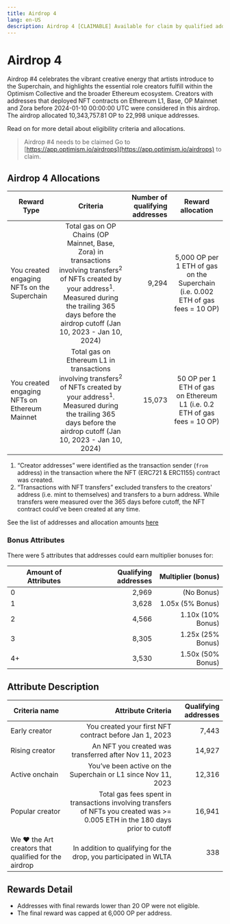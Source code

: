 ```yaml
---
title: Airdrop 4
lang: en-US
description: Airdrop 4 [CLAIMABLE] Available for claim by qualified addresses. ~22.9k unique addresses qualified for ~10.3m OP. Claim at app.optimism.io/airdrops
---
```


# Airdrop 4

Airdrop #4 celebrates the vibrant creative energy that artists introduce to the Superchain, and highlights the essential role creators fulfill within the Optimism Collective and the broader Ethereum ecosystem. Creators with addresses that deployed NFT contracts on Ethereum L1, Base, OP Mainnet and Zora before 2024-01-10 00:00:00 UTC were considered in this airdrop. The airdrop allocated 10,343,757.81 OP to 22,998 unique addresses.

Read on for more detail about eligibility criteria and allocations.

> Airdrop #4 needs to be claimed 
> Go to [https://app.optimism.io/airdrops](https://app.optimism.io/airdrops) to claim.

## Airdrop 4 Allocations

| Reward Type | Criteria | Number of qualifying addresses | Reward allocation
| - | :-: | -: | :-:
| You created engaging NFTs on the Superchain | Total gas on OP Chains (OP Mainnet, Base, Zora) in transactions involving transfers<sup>2</sup> of NFTs created by your address<sup>1</sup>. Measured during the trailing 365 days before the airdrop cutoff (Jan 10, 2023 - Jan 10, 2024) | 9,294 | 5,000 OP per 1 ETH of gas on the Superchain (i.e. 0.002 ETH of gas fees = 10 OP)
| You created engaging NFTs on Ethereum Mainnet | Total gas on Ethereum L1 in transactions involving transfers<sup>2</sup> of NFTs created by your address<sup>1</sup>. Measured during the trailing 365 days before the airdrop cutoff (Jan 10, 2023 - Jan 10, 2024) | 15,073 | 50 OP per 1 ETH of gas on Ethereum L1 (i.e. 0.2 ETH of gas fees = 10 OP)


1. “Creator addresses” were identified as the transaction sender (`from` address) in the transaction where the NFT (ERC721 & ERC1155) contract was created.
1. “Transactions with NFT transfers” excluded transfers to the creators' address (i.e. mint to themselves) and transfers to a burn address. While transfers were measured over the 365 days before cutoff, the NFT contract could’ve been created at any time.

See the list of addresses and allocation amounts [here](https://github.com/ethereum-optimism/op-analytics/blob/main/reference_data/address_lists/op_airdrop_4_simple_list.csv)

### Bonus Attributes
There were 5 attributes that addresses could earn multiplier bonuses for:

| Amount of Attributes | Qualifying addresses | Multiplier (bonus)
| - | -: | -: |
| 0 | 2,969 | (No Bonus)
| 1 | 3,628 | 1.05x (5% Bonus)
| 2 | 4,566 | 1.10x (10% Bonus)
| 3 | 8,305 | 1.25x (25% Bonus)
| 4+ | 3,530 | 1.50x (50% Bonus)

## Attribute Description 

| Criteria name | Attribute Criteria | Qualifying addresses
| - | -: | -: |
| Early creator | You created your first NFT contract before Jan 1, 2023 | 7,443
| Rising creator | An NFT you created was transferred after Nov 11, 2023 | 14,927
| Active onchain | You’ve been active on the Superchain or L1 since Nov 11, 2023 | 12,316
| Popular creator | Total gas fees spent in transactions involving transfers of NFTs you created was >= 0.005 ETH in the 180 days prior to cutoff | 16,941
| We ❤️ the Art creators that qualified for the airdrop | In addition to qualifying for the drop, you participated in WLTA | 338

## Rewards Detail
* Addresses with final rewards lower than 20 OP were not eligible.
* The final reward was capped at 6,000 OP per address.
